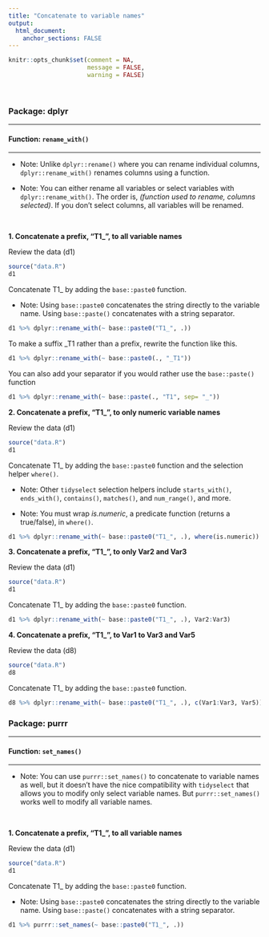 ```yaml
---
title: "Concatenate to variable names"
output: 
  html_document:
    anchor_sections: FALSE
---
```


```r
knitr::opts_chunk$set(comment = NA,
                      message = FALSE,
                      warning = FALSE)
```

<br>

### Package: dplyr

---

#### Function: `rename_with()`

---

* Note: Unlike `dplyr::rename()` where you can rename individual columns, `dplyr::rename_with()` renames columns using a function.

* Note: You can either rename all variables or select variables with `dplyr::rename_with()`. The order is, *(function used to rename, columns selected)*. If you don't select columns, all variables will be renamed.

<br>

**1\. Concatenate a prefix, "T1_", to all variable names**

Review the data (d1)

```r

source("data.R")
d1

```

Concatenate T1_ by adding the `base::paste0` function.

* Note: Using `base::paste0` concatenates the string directly to the variable name. Using `base::paste()` concatenates with a string separator.

```r

d1 %>% dplyr::rename_with(~ base::paste0("T1_", .))

```

To make a suffix _T1 rather than a prefix, rewrite the function like this.

```r

d1 %>% dplyr::rename_with(~ base::paste0(., "_T1"))

```

You can also add your separator if you would rather use the `base::paste()` function

```r

d1 %>% dplyr::rename_with(~ base::paste(., "T1", sep= "_"))

```


**2\. Concatenate a prefix, "T1_", to only numeric variable names**

Review the data (d1)

```r

source("data.R")
d1

```

Concatenate T1_ by adding the `base::paste0` function and the selection helper `where()`. 

* Note: Other `tidyselect` selection helpers include `starts_with()`, `ends_with()`, `contains()`, `matches()`, and `num_range()`, and more.

* Note: You must wrap *is.numeric*, a predicate function (returns a true/false), in `where()`.

```r

d1 %>% dplyr::rename_with(~ base::paste0("T1_", .), where(is.numeric))

```

**3\. Concatenate a prefix, "T1_", to only Var2 and Var3**

Review the data (d1)

```r

source("data.R")
d1

```

Concatenate T1_ by adding the `base::paste0` function.

```r

d1 %>% dplyr::rename_with(~ base::paste0("T1_", .), Var2:Var3)

```


**4\. Concatenate a prefix, "T1_", to Var1 to Var3 and Var5 **

Review the data (d8)

```r

source("data.R")
d8

```

Concatenate T1_ by adding the `base::paste0` function.

```r

d8 %>% dplyr::rename_with(~ base::paste0("T1_", .), c(Var1:Var3, Var5))

```


### Package: purrr

---

#### Function: `set_names()`

---

* Note: You can use `purrr::set_names()` to concatenate to variable names as well, but it doesn't have the nice compatibility with `tidyselect` that allows you to modify only select variable names. But `purrr::set_names()` works well to modify all variable names.

<br>

**1\. Concatenate a prefix, "T1_", to all variable names**

Review the data (d1)

```r

source("data.R")
d1

```

Concatenate T1_ by adding the `base::paste0` function.

* Note: Using `base::paste0` concatenates the string directly to the variable name. Using `base::paste()` concatenates with a string separator.


```r

d1 %>% purrr::set_names(~ base::paste0("T1_", .))

```

